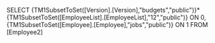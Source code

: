 SELECT {TM1SubsetToSet([Version].[Version],"budgets","public")}*{TM1SubsetToSet([EmployeeList].[EmployeeList],"12","public")} ON 0, {TM1SubsetToSet([Employee].[Employee],"jobs","public")} ON 1 FROM [Employee2]